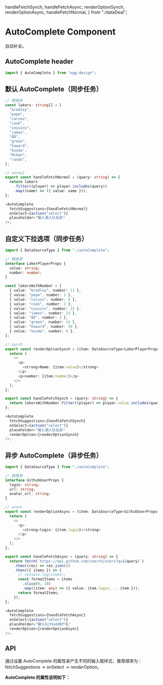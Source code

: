   handleFetchSynch,
  handleFetchAsync,
  renderOptionSynch,
  renderOptionAsync,
  handleFetchNormal,
} from "./dataDeal";

<Meta title="组件总览/AutoComplete" component={AutoComplete} />

# AutoComplete Component

自动补全。

## AutoComplete header

```js
import { AutoComplete } from "egg-design";
```

## 默认 AutoComplete（同步任务）

<Story name="AutoComplete">
  <AutoComplete
    fetchSuggestions={handleFetchNormal}
    onSelect={action("select")}
    placeholder="输入湖人队名称"
  />
</Story>

```ts
// 数据源
const lakers: string[] = [
  "bradley",
  "pope",
  "caruso",
  "cook",
  "cousins",
  "james",
  "AD",
  "green",
  "howard",
  "kuzma",
  "McGee",
  "rando",
];

// normal
export const handleFetchNormal = (query: string) => {
  return lakers
    .filter((player) => player.includes(query))
    .map((name) => ({ value: name }));
};

<AutoComplete
  fetchSuggestions={handleFetchNormal}
  onSelect={action("select")}
  placeholder="输入湖人队名称"
/>;
```

## 自定义下拉选项（同步任务）

<Story name="自定义下拉选项">
  <AutoComplete
    fetchSuggestions={handleFetchSynch}
    onSelect={action("select")}
    placeholder="输入湖人队名称"
    renderOption={renderOptionSynch}
  />
</Story>

```ts
import { DataSourceType } from "./autoComplete";

// 数据源
interface LakerPlayerProps {
  value: string;
  number: number;
}

const lakersWithNumber = [
  { value: "bradley", number: 11 },
  { value: "pope", number: 1 },
  { value: "caruso", number: 4 },
  { value: "cook", number: 2 },
  { value: "cousins", number: 15 },
  { value: "james", number: 23 },
  { value: "AD", number: 3 },
  { value: "green", number: 14 },
  { value: "howard", number: 39 },
  { value: "kuzma", number: 0 },
];

// synch
export const renderOptionSynch = (item: DataSourceType<LakerPlayerProps>) => {
  return (
    <>
      <p>
        <strong>Name: {item.value}</strong>
      </p>
      <p>number: {item.number}</p>
    </>
  );
};

export const handleFetchSynch = (query: string) => {
  return lakersWithNumber.filter((player) => player.value.includes(query));
};

<AutoComplete
  fetchSuggestions={handleFetchSynch}
  onSelect={action("select")}
  placeholder="输入湖人队名称"
  renderOption={renderOptionSynch}
/>;
```

## 异步 AutoComplete（异步任务）

<Story name="异步请求Github用户名">
  <AutoComplete
    fetchSuggestions={handleFetchAsync}
    onSelect={action("select")}
    placeholder="输入Github用户名"
    renderOption={renderOptionAsync}
  />
</Story>

```ts
import { DataSourceType } from "./autoComplete";

// 数据源
interface GithubUserProps {
  login: string;
  url: string;
  avatar_url: string;
}

// async
export const renderOptionAsync = (item: DataSourceType<GithubUserProps>) => {
  return (
    <>
      <p>
        <strong>login: {item.login}</strong>
      </p>
    </>
  );
};

export const handleFetchAsync = (query: string) => {
  return fetch(`https://api.github.com/search/users?q=${query}`)
    .then((res) => res.json())
    .then(({ items }) => {
      // console.log(items);
      const formatItems = items
        .slice(0, 10)
        .map((item: any) => ({ value: item.login, ...item }));
      return formatItems;
    });
};

<AutoComplete
  fetchSuggestions={handleFetchAsync}
  onSelect={action("select")}
  placeholder="输入Github用户名"
  renderOption={renderOptionAsync}
/>;
```

## API

通过设置 AutoComplete 的属性来产生不同的输入框样式，推荐顺序为：fetchSuggestions -> onSelect -> renderOption。

**AutoComplete 的属性说明如下：**

<ArgsTable of={AutoComplete} />
